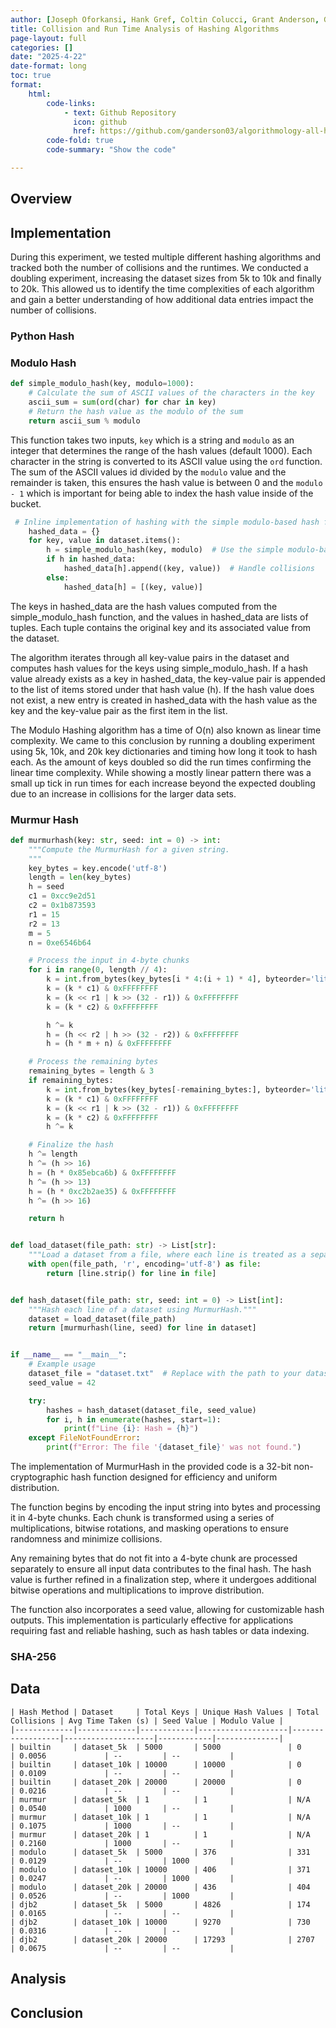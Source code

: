 ```yaml
---
author: [Joseph Oforkansi, Hank Gref, Coltin Colucci, Grant Anderson, Gabriel Salvatore, Javier]
title: Collision and Run Time Analysis of Hashing Algorithms
page-layout: full
categories: []
date: "2025-4-22"
date-format: long
toc: true
format:
    html:
        code-links:    
            - text: Github Repository
              icon: github
              href: https://github.com/ganderson03/algorithmology-all-hands-3-group-4
        code-fold: true
        code-summary: "Show the code"

---
```


## Overview

## Implementation

During this experiment, we tested multiple different hashing algorithms and tracked both the number of collisions and the runtimes. We conducted a doubling experiment, increasing the dataset sizes from 5k to 10k and finally to 20k. This allowed us to identify the time complexities of each algorithm and gain a better understanding of how additional data entries impact the number of collisions.

### Python Hash

### Modulo Hash
```python
def simple_modulo_hash(key, modulo=1000):
    # Calculate the sum of ASCII values of the characters in the key
    ascii_sum = sum(ord(char) for char in key)
    # Return the hash value as the modulo of the sum
    return ascii_sum % modulo
```

This function takes two inputs, `key` which is a string and `modulo` as an integer that determines the range of the hash values (default 1000). Each character in the string is converted to its ASCII value using the `ord` function. The sum of the ASCII values id divided by the `modulo` value and the remainder is taken, this ensures the hash value is between 0 and the `modulo - 1` which is important for being able to index the hash value inside of the bucket. 

```python
 # Inline implementation of hashing with the simple modulo-based hash function
    hashed_data = {}
    for key, value in dataset.items():
        h = simple_modulo_hash(key, modulo)  # Use the simple modulo-based hash function
        if h in hashed_data:
            hashed_data[h].append((key, value))  # Handle collisions
        else:
            hashed_data[h] = [(key, value)]
```

The keys in hashed_data are the hash values computed from the simple_modulo_hash function, and the values in hashed_data are lists of tuples. Each tuple contains the original key and its associated value from the dataset.

The algorithm iterates through all key-value pairs in the dataset and computes hash values for the keys using simple_modulo_hash. If a hash value already exists as a key in hashed_data, the key-value pair is appended to the list of items stored under that hash value (h). If the hash value does not exist, a new entry is created in hashed_data with the hash value as the key and the key-value pair as the first item in the list.

The Modulo Hashing algorithm has a time of O(n) also known as linear time complexity. We came to this conclusion by running a doubling experiment using 5k, 10k, and 20k key dictionaries and timing how long it took to hash each. As the amount of keys doubled so did the run times confirming the linear time complexity. While showing a mostly linear pattern there was a small up tick in run times for each increase beyond the expected doubling due to an increase in collisions for the larger data sets. 

### Murmur Hash

```python
def murmurhash(key: str, seed: int = 0) -> int:
    """Compute the MurmurHash for a given string.
    """
    key_bytes = key.encode('utf-8')
    length = len(key_bytes)
    h = seed
    c1 = 0xcc9e2d51
    c2 = 0x1b873593
    r1 = 15
    r2 = 13
    m = 5
    n = 0xe6546b64

    # Process the input in 4-byte chunks
    for i in range(0, length // 4):
        k = int.from_bytes(key_bytes[i * 4:(i + 1) * 4], byteorder='little')
        k = (k * c1) & 0xFFFFFFFF
        k = (k << r1 | k >> (32 - r1)) & 0xFFFFFFFF
        k = (k * c2) & 0xFFFFFFFF

        h ^= k
        h = (h << r2 | h >> (32 - r2)) & 0xFFFFFFFF
        h = (h * m + n) & 0xFFFFFFFF

    # Process the remaining bytes
    remaining_bytes = length & 3
    if remaining_bytes:
        k = int.from_bytes(key_bytes[-remaining_bytes:], byteorder='little')
        k = (k * c1) & 0xFFFFFFFF
        k = (k << r1 | k >> (32 - r1)) & 0xFFFFFFFF
        k = (k * c2) & 0xFFFFFFFF
        h ^= k

    # Finalize the hash
    h ^= length
    h ^= (h >> 16)
    h = (h * 0x85ebca6b) & 0xFFFFFFFF
    h ^= (h >> 13)
    h = (h * 0xc2b2ae35) & 0xFFFFFFFF
    h ^= (h >> 16)

    return h


def load_dataset(file_path: str) -> List[str]:
    """Load a dataset from a file, where each line is treated as a separate entry."""
    with open(file_path, 'r', encoding='utf-8') as file:
        return [line.strip() for line in file]


def hash_dataset(file_path: str, seed: int = 0) -> List[int]:
    """Hash each line of a dataset using MurmurHash."""
    dataset = load_dataset(file_path)
    return [murmurhash(line, seed) for line in dataset]


if __name__ == "__main__":
    # Example usage
    dataset_file = "dataset.txt"  # Replace with the path to your dataset file
    seed_value = 42

    try:
        hashes = hash_dataset(dataset_file, seed_value)
        for i, h in enumerate(hashes, start=1):
            print(f"Line {i}: Hash = {h}")
    except FileNotFoundError:
        print(f"Error: The file '{dataset_file}' was not found.")
```

The implementation of MurmurHash in the provided code is a 32-bit non-cryptographic hash function designed for efficiency and uniform distribution. 

The function begins by encoding the input string into bytes and processing it in 4-byte chunks. Each chunk is transformed using a series of multiplications, bitwise rotations, and masking operations to ensure randomness and minimize collisions. 

Any remaining bytes that do not fit into a 4-byte chunk are processed separately to ensure all input data contributes to the final hash. The hash value is further refined in a finalization step, where it undergoes additional bitwise operations and multiplications to improve distribution. 

The function also incorporates a seed value, allowing for customizable hash outputs. This implementation is particularly effective for applications requiring fast and reliable hashing, such as hash tables or data indexing.

### SHA-256

## Data

```text
| Hash Method | Dataset     | Total Keys | Unique Hash Values | Total Collisions | Avg Time Taken (s) | Seed Value | Modulo Value |
|-------------|-------------|------------|--------------------|------------------|--------------------|------------|--------------|
| builtin     | dataset_5k  | 5000       | 5000               | 0                | 0.0056             | --         | --           |
| builtin     | dataset_10k | 10000      | 10000              | 0                | 0.0109             | --         | --           |
| builtin     | dataset_20k | 20000      | 20000              | 0                | 0.0216             | --         | --           |
| murmur      | dataset_5k  | 1          | 1                  | N/A              | 0.0540             | 1000       | --           |
| murmur      | dataset_10k | 1          | 1                  | N/A              | 0.1075             | 1000       | --           |
| murmur      | dataset_20k | 1          | 1                  | N/A              | 0.2160             | 1000       | --           |
| modulo      | dataset_5k  | 5000       | 376                | 331              | 0.0129             | --         | 1000         |
| modulo      | dataset_10k | 10000      | 406                | 371              | 0.0247             | --         | 1000         |
| modulo      | dataset_20k | 20000      | 436                | 404              | 0.0526             | --         | 1000         |
| djb2        | dataset_5k  | 5000       | 4826               | 174              | 0.0165             | --         | --           |
| djb2        | dataset_10k | 10000      | 9270               | 730              | 0.0316             | --         | --           |
| djb2        | dataset_20k | 20000      | 17293              | 2707             | 0.0675             | --         | --           |
```

## Analysis

## Conclusion

